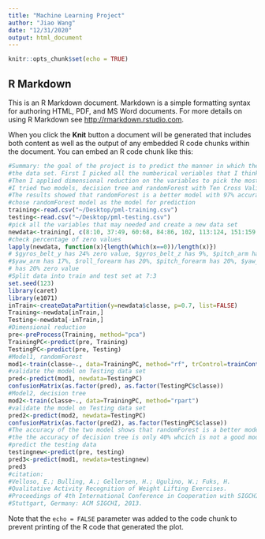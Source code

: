 ```yaml
---
title: "Machine Learning Project"
author: "Jiao Wang"
date: "12/31/2020"
output: html_document
---
```


```r
knitr::opts_chunk$set(echo = TRUE)
```

## R Markdown

This is an R Markdown document. Markdown is a simple formatting syntax for authoring HTML, PDF, and MS Word documents. For more details on using R Markdown see <http://rmarkdown.rstudio.com>.

When you click the **Knit** button a document will be generated that includes both content as well as the output of any embedded R code chunks within the document. You can embed an R code chunk like this:
```r
#Summary: the goal of the project is to predict the manner in which they did the exercise from
#the data set. First I picked all the numberical veriables that I think could be used as regressor, 
#Then I applied dimensional reduction on the variables to pick the most important variables
#I tried two models, decision tree and randomForest with Ten Cross Validation
#The results showed that randomForest is a better model with 97% accuracy, therefore I 
#chose randomForest model as the model for prediction
training<-read.csv("~/Desktop/pml-training.csv")
testing<-read.csv("~/Desktop/pml-testing.csv")
#pick all the variables that may needed and create a new data set
newdata<-training[, c(8:10, 37:49, 60:68, 84:86, 102, 113:124, 151:159, 160)]
#check percentage of zero values
lapply(newdata, function(x){length(which(x==0))/length(x)})
# $gyros_belt_y has 24% zero value, $gyros_belt_z has 9%, $pitch_arm has 17%
#$yaw_arm has 17%, $roll_forearm has 20%, $pitch_forearm has 20%, $yaw_forearm
# has 20% zero value
#Split data into train and test set at 7:3
set.seed(123)
library(caret)
library(e1071)
inTrain<-createDataPartition(y=newdata$classe, p=0.7, list=FALSE)
Training<-newdata[inTrain,]
Testing<-newdata[-inTrain,]
#Dimensional reduction
pre<-preProcess(Training, method="pca")
TrainingPC<-predict(pre, Training)
TestingPC<-predict(pre, Testing)
#Model1, randomForest
mod1<-train(classe~., data=TrainingPC, method="rf", trControl=trainControl(method="cv", number=3))
#validate the model on Testing data set
pred<-predict(mod1, newdata=TestingPC)
confusionMatrix(as.factor(pred), as.factor(TestingPC$classe))
#Model2, decision tree
mod2<-train(classe~., data=TrainingPC, method="rpart")
#validate the model on Testing data set
pred2<-predict(mod2, newdata=TestingPC)
confusionMatrix(as.factor(pred2), as.factor(TestingPC$classe))
#The accuracy of the two model shows that randomForest is a better model with accuracy of 97%, 
#the the accuracy of decision tree is only 40% whcich is not a good model
#predict the testing data 
testingnew<-predict(pre, testing)
pred3<-predict(mod1, newdata=testingnew)
pred3
#citation:
#Velloso, E.; Bulling, A.; Gellersen, H.; Ugulino, W.; Fuks, H. 
#Qualitative Activity Recognition of Weight Lifting Exercises. 
#Proceedings of 4th International Conference in Cooperation with SIGCHI (Augmented Human '13) . 
#Stuttgart, Germany: ACM SIGCHI, 2013.
```


Note that the `echo = FALSE` parameter was added to the code chunk to prevent printing of the R code that generated the plot.
